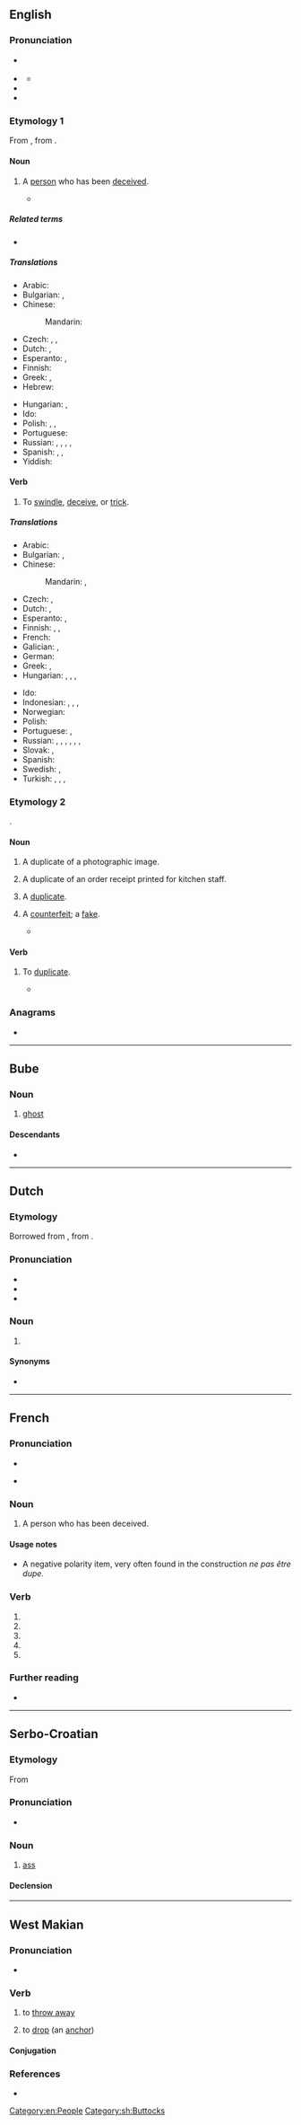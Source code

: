 {{also|dupé|dupę|düpe}}
==English==

===Pronunciation===
* {{a|UK}} {{IPA|en|/djuːp/}}
* {{a|US}} {{IPA|en|/duːp/}}
** {{audio|en|LL-Q1860 (eng)-Vealhurl-dupe.wav|Audio (UK)}}
* {{rhymes|en|uːp|s=1}}
* {{hyphenation|en|dupe}}

===Etymology 1===
From {{bor|en|fr|duper}}, from {{der|en|frm|duppe}}.

====Noun====
{{en-noun}}

# A [[person]] who has been [[deceive]]d.
#: {{syn|en|Thesaurus:dupe}}
#* {{RQ:Austen Pride and Prejudice|chapter=55|passage=It would vex me, indeed, to see you again the '''dupe''' of Miss Bingley's pretended regard.}}

=====Related terms=====
* {{l|en|dupery}}

=====Translations=====
{{trans-top|deceived person}}
* Arabic: {{t-needed|ar}}
* Bulgarian: {{t|bg|лековерник|m}}, {{t+|bg|будала|m}}
* Chinese:
*: Mandarin: {{t-needed|cmn}}
* Czech: {{t|cs|napálený|m}}, {{t|cs|oklamaný|m}}, {{t|cs|podvedený|m}}
* Dutch: {{t+|nl|gedupeerde|m|f}}, {{t+|nl|bedrogene|m|f}}
* Esperanto: {{t|eo|trompito}}, {{t|eo|trompato}}
* Finnish: {{t+|fi|houkka}}
* Greek: {{t+|el|κορόιδο|n}}, {{t+|el|αγαθιάρης|m}}
* Hebrew: {{t+|he|פראייר|m|tr=frayer}}
{{trans-mid}}
* Hungarian: {{t+|hu|balek}}, {{t|hu|palimadár}}
* Ido: {{t+|io|dupo}}
* Polish: {{t+|pl|naiwniak|m}}, {{t+|pl|naiwniaczka|f}}, {{t+|pl|naiwniaczek|m}}
* Portuguese: {{t+|pt|ludibriado|m}}
* Russian: {{t+|ru|простофи́ля|m|f}}, {{t|ru|[[несообрази́тельный]] [[челове́к]]|m}}, {{t|ru|[[жертва́]] [[обман|обма́на]]|f}}, {{qualifier|partly}} {{t|ru|[[легкове́рный]] [[челове́к]]|m}}, {{t+|ru|фра́ер|m|sc=Cyrl}} {{qualifier|slang}}
* Spanish: {{t+|es|incauto}}, {{t+|es|engrupido}}, {{t+|es|engañado|m}}
* Yiddish: {{t|yi|יאָלד|m}}
{{trans-bottom}}

====Verb====
{{en-verb}}

# To [[swindle]], [[deceive]], or [[trick]].

=====Translations=====
{{trans-top|to swindle, deceive, or trick}}
* Arabic: {{t|ar|يخدع}}
* Bulgarian: {{t+|bg|мамя}}, {{t+|bg|измамвам}}
* Chinese:
*: Mandarin: {{t+|cmn|欺騙}}, {{t+|cmn|上當}}
* Czech: {{t+|cs|oklamat}}, {{t+|cs|napálit}}
* Dutch: {{t+|nl|duperen}}, {{t+|nl|belazeren}}
* Esperanto: {{t|eo|trompi}}, {{t|eo|dupi}}
* Finnish: {{t+|fi|puijata}}, {{t+|fi|höynäyttää}}, {{t+|fi|narrata}}
* French: {{t+|fr|duper}}
* Galician: {{t+|gl|enfoumar}}, {{t+|gl|enganar}}
* German: {{t+|de|überlisten}}
* Greek: {{t+|el|κοροϊδεύω}}, {{t+|el|εξαπατώ}}
* Hungarian: {{t+|hu|rászed}}, {{t+|hu|becsap}}, {{t+|hu|átvág}}, {{t|hu|palira vesz}}
{{trans-mid}}
* Ido: {{t+|io|dupigar}}
* Indonesian: {{t+|id|tipu|alt=menipu}}, {{t+|id|akal|alt=mengakali}}, {{t+|id|bodoh|alt=membodohi}}, {{t+|id|memperdaya}}
* Norwegian: {{t|no|dupere}}
* Polish: {{t+|pl|oszukiwać}}
* Portuguese: {{t+|pt|enganar}}, {{t+|pt|defraudar}}
* Russian: {{t+|ru|обма́нывать|impf}}, {{t+|ru|одура́чивать|impf}}, {{t+|ru|вводи́ть в заблужде́ние|impf}}, {{qualifier|partly}} {{t+|ru|ловчи́ть|impf}}, {{qualifier|informal}} {{t+|ru|надува́ть|impf}}, {{qualifier|informal}} {{t+|ru|разводи́ть|impf}}, {{qualifier|informal}} {{t+|ru|кида́ть|impf}}
* Slovak: {{t|sk|podviesť}}, {{t|sk|oklamať}}
* Spanish: {{t+|es|engañar}}
* Swedish: {{t+|sv|dupera}}, {{t+|sv|lura}}
* Turkish: {{t+|tr|aldatmak}}, {{t+|tr|kandırmak}}, {{t|tr|keklemek}} {{qualifier|slang}}, {{t+|tr|söğüşlemek}} {{qualifier|slang}}
{{trans-bottom}}

===Etymology 2===
{{clipping|en|duplicate}}.

====Noun====
{{en-noun}}

# {{lb|en|photography}} A duplicate of a photographic image.
# {{lb|en|restaurant industry}} A duplicate of an order receipt printed for kitchen staff.
# {{lb|en|informal}} A [[duplicate]].
# {{lb|en|informal|TikTok}} A [[counterfeit]]; a [[fake]].
#* {{quote-web|en|url=https://www.cnbc.com/2020/02/29/tiktok-teens-are-obsessed-with-fake-luxury-products.html|title=TikTok teens are obsessed with fake luxury products|date=2020-03-01|author=Megan Graham|work=CNBC|passage=TikTok could potentially be liable if lots of users are directing other users to the sales of '''dupes''', she said, and she said if users have an affiliate relationship with the sellers of counterfeit goods, they could also potentially be liable.}}

====Verb====
{{en-verb}}

# {{lb|en|transitive}} To [[duplicate]].
#: {{syn|en|double|Thesaurus:duplicate}}
#: {{ant|en|dedupe|halve}}
#: {{ux|en|Can you '''dupe''' this photo for me?}}
#* {{quote-book|en|year=2018|author=[[w:Richard Powers|Richard Powers]]|title=[[w:The Overstory|The Overstory]]|publisher=Vintage (2019)|page=379|passage=That night, a shaken camera operator '''dupes''' the tape and leaks a copy to the press.}}

===Anagrams===
* {{anagrams|en|a=depu|E'd up|pued}}

[[Category:en:People]]

----

==Bube==

===Noun===
{{head|bvb|nouns}}

# [[ghost]]

====Descendants====
* {{desc|en|duppy}}

----

==Dutch==

===Etymology===
Borrowed from {{bor|nl|fr|dupe}}, from {{der|nl|frm}}.

===Pronunciation===
* {{audio|nl|Nl-dupe.ogg}}
* {{IPA|nl|/ˈdypə/}}
* {{hyphenation|nl|du|pe}}

===Noun===
{{nl-noun|m|-s|-}}

# {{l|en|victim}}

====Synonyms====
* {{l|nl|slachtoffer}}

----

==French==

===Pronunciation===
* {{fr-IPA|pos=vnv}}
* {{a|Quebec}} {{IPA|fr|/dzʏp/}}

===Noun===
{{fr-noun|f}}

# A person who has been deceived.
#: {{uxi|fr|être '''dupe'''|to be taken in, be fooled, be duped}}

====Usage notes====
* A negative polarity item, very often found in the construction ''ne pas être dupe''.

===Verb===
{{head|fr|verb form}}

# {{inflection of|fr|duper||1|s|pres|indc}}
# {{inflection of|fr|duper||3|s|pres|indc}}
# {{inflection of|fr|duper||1|s|pres|subj}}
# {{inflection of|fr|duper||3|s|pres|subj}}
# {{inflection of|fr|duper||2|s|impr}}

===Further reading===
* {{R:TLFi}}

----

==Serbo-Croatian==

===Etymology===
From {{inh|sh|sla-pro|*dupę}}

===Pronunciation===
* {{IPA|sh|/dûpe/}}

===Noun===
{{sh-noun|g=n|head=dȕpe}}

# {{lb|sh|vulgar}} [[ass]]
#: {{ux|sh|Imaš l(ij)epo '''dupe'''.|inline=1|You have a nice '''ass'''.}}
#: {{syn|sh|gùzica}}

====Declension====
{{sh-decl-noun
|dȕpe|dupèta
|dupeta|dupétā
|dupetu|dupetima
|dupe|dupeta
|dupe|dupeta
|dupetu|dupetima
|dupetom|dupetima
}}

[[Category:sh:Buttocks]]

----

==West Makian==

===Pronunciation===
* {{IPA|mqs|/ˈd̪u.pe/}}

===Verb===
{{head|mqs|verb}}

# {{lb|mqs|transitive}} to [[throw away]]
# {{lb|mqs|transitive}} to [[drop]] (an [[anchor]])

====Conjugation====
{{mqs-conj|1}}

===References===
* {{R:mqs:Voorhoeve:1982}}